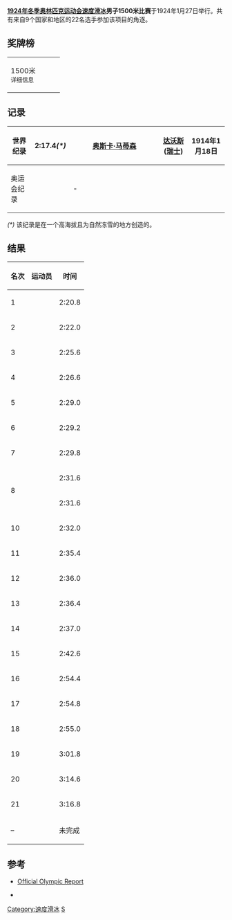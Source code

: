{{Speed skatingAt1924WinterOlympics}}
'''[[1924年冬季奥林匹克运动会速度滑冰比赛|1924年冬季奥林匹克运动会速度滑冰]]男子1500米比赛'''于1924年1月27日举行。共有来自9个国家和地区的22名选手参加该项目的角逐。

==奖牌榜==

{| {{MedalistTable|type=项目}} 
|-
| 1500米<br /><span style="font-size:smaller;">详细信息</span>
| {{flagIOCmedalist|[[克拉斯·通贝里|克拉斯·通贝里]]|FIN|1924年冬季}}
| {{flagIOCmedalist|[[罗阿尔·拉森|罗阿尔·拉森]]|NOR|1924年冬季}}
| {{flagIOCmedalist|[[西居尔·莫恩|西居尔·莫恩]]|NOR|1924年冬季}}
|}

==记录==

{| class="wikitable" style="font-size:95%;" 
|- 
! 世界纪录
| 2:17.4''(*)''
|style="width:12em"| {{flagicon|NOR}} [[奥斯卡·马蒂森|奥斯卡·马蒂森]]
| [[达沃斯|达沃斯]] ([[瑞士|瑞士]])
| 1914年1月18日
|-
! 奥运会纪录
| 
| -
| 
| 
|}

''(*)'' 该纪录是在一个高海拔且为自然冻雪的地方创造的。

==结果==

{| class="wikitable" style="text-align:center"
!名次!!运动员!!时间
|-
|bgcolor=gold| 1 ||align=left| {{flagIOCathlete|[[克拉斯·通贝里|克拉斯·通贝里]]|FIN|1924年冬季}} || 2:20.8
|-
|bgcolor=silver| 2 ||align=left| {{flagIOCathlete|[[罗阿尔·拉森|罗阿尔·拉森]]|NOR|1924年冬季}} || 2:22.0
|-
|bgcolor=cc9966| 3 ||align=left| {{flagIOCathlete|[[西居尔·莫恩|西居尔·莫恩]]|NOR|1924年冬季}} || 2:25.6
|-
| 4 ||align=left| {{flagIOCathlete|[[尤利乌斯·斯库特纳布|尤利乌斯·斯库特纳布]]|FIN|1924年冬季}} || 2:26.6
|-
| 5 ||align=left| {{flagIOCathlete|[[Harald_Strøm|Harald Strøm]]|NOR|1924年冬季}} || 2:29.0
|-
| 6 ||align=left| {{flagIOCathlete|[[奥斯卡·奥尔森|奥斯卡·奥尔森]]|NOR|1924年冬季}} || 2:29.2
|-
| 7 ||align=left| {{flagIOCathlete|[[Harry_Kaskey|Harry Kaskey]]|USA|1924年冬季}} || 2:29.8
|-
|rowspan=2| 8 ||align=left| {{flagIOCathlete|[[查尔斯·朱特劳|查尔斯·朱特劳]]|USA|1924年冬季}} || 2:31.6
|-
|align=left| {{flagIOCathlete|[[乔·摩尔_(速度滑冰)|乔·摩尔]]|USA|1924年冬季}} || 2:31.6
|-
| 10 ||align=left| {{flagIOCathlete|[[艾伯茨·伦巴|艾伯茨·伦巴]]|LAT|1924年冬季}} || 2:32.0
|-
| 11 ||align=left| {{flagIOCathlete|[[查尔斯·戈尔曼_(速度滑冰)|查尔斯·戈尔曼]]|CAN|1924年冬季}} || 2:35.4
|-
| 12 ||align=left| {{flagIOCathlete|[[Bill_Steinmetz|Bill Steinmetz]]|USA|1924年冬季}} || 2:36.0
|-
| 13 ||align=left| {{flagIOCathlete|[[阿克塞尔·布罗姆奎斯特|阿克塞尔·布罗姆奎斯特]]|SWE|1924年冬季}} || 2:36.4
|-
| 14 ||align=left| {{flagIOCathlete|[[Léonhard_Quaglia|Léonhard Quaglia]]|FRA|1924年冬季}} || 2:37.0
|-
| 15 ||align=left| {{flagIOCathlete|[[Leon_Jucewicz|Leon Jucewicz]]|POL|1924年冬季}} || 2:42.6
|-
| 16 ||align=left| {{flagIOCathlete|[[André_Gegout|André Gegout]]|FRA|1924年冬季}} || 2:54.4
|-
| 17 ||align=left| {{flagIOCathlete|[[Gaston_Van_Hazebroeck|Gaston Van Hazebroeck]]|BEL|1924年冬季}} || 2:54.8
|-
| 18 ||align=left| {{flagIOCathlete|[[乔治·德·维尔德|乔治·德·维尔德]]|FRA|1924年冬季}} || 2:55.0
|-
| 19 ||align=left| {{flagIOCathlete|[[路易斯·德·里德|路易斯·德·里德]]|BEL|1924年冬季}} || 3:01.8
|-
| 20 ||align=left| {{flagIOCathlete|[[Philippe_Van_Volckxsom|Philippe Van Volckxsom]]|BEL|1924年冬季}} || 3:14.6
|-
| 21 ||align=left| {{flagIOCathlete|[[马塞尔·莫恩斯|马塞尔·莫恩斯]]|BEL|1924年冬季}} || 3:16.8
|-
| – ||align=left| {{flagIOCathlete|[[阿赛尔·瓦勒纽斯|阿赛尔·瓦勒纽斯]]|FIN|1924年冬季}} || 未完成
|}

==参考==
*[https://web.archive.org/web/20080410085129/http://www.la84foundation.org/6oic/OfficialReports/1924/1924.pdf Official Olympic Report]
* {{cite web | last = Wudarski | first = Pawel | year = 1999 | url = http://olympic.w.interia.pl/ | title = Wyniki Igrzysk Olimpijskich | accessdate = 17 May 2008 | archive-date = 2007-06-19 | archive-url = https://web.archive.org/web/20070619232111/http://www.skateresults.com/skater/show/1177 | dead-url = no }} {{Pl icon}}

{{Footer Olympic Champions 1500m Speed Skating Men}}

{{DEFAULTSORT:Speed Skating At The 1924 Winter Olympics - Men's 1500 Metres}}
[[Category:速度滑冰|Category:速度滑冰]]
[[Category:1924年冬季奥林匹克运动会赛事|S]]